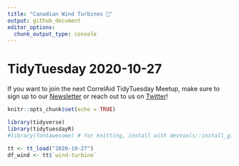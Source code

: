 ```yaml
---
title: "Canadian Wind Turbines 💨"
output: github_document
editor_options: 
  chunk_output_type: console
---
```


# TidyTuesday 2020-10-27

If you want to join the next CorrelAid TidyTuesday Meetup, make sure to sign up to our [Newsletter](https://correlaid.us12.list-manage.com/subscribe?u=b294bf2834adf5d89bdd2dd5a&id=915f3f3eff) or reach out to us on [Twitter](https://twitter.com/CorrelAid)!

```r
knitr::opts_chunk$set(echo = TRUE)

```

```r
library(tidyverse)
library(tidytuesdayR)
#library(fontawesome) # for knitting, install with devtools::install_github("rstudio/fontawesome")

tt <- tt_load("2020-10-27")
df_wind <- tt$`wind-turbine`
```